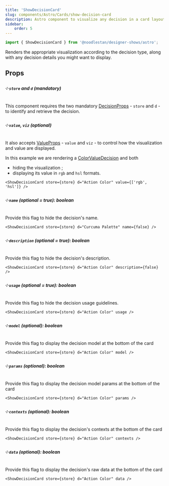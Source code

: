 ```yaml
---
title: 'ShowDecisionCard'
slug: components/Astro/Cards/show-decision-card
description: Astro component to visualize any decision in a card layout, along with its details.
sidebar:
    order: 5
---
```





```ts
import { ShowDecisionCard } from '@noodlestan/designer-shows/astro';
```

Renders the appropriate visualization according to the decision type, along with any
decision details you might want to display.

<FlexStack vpad>
    <ShowDecisionCard store={store} d="Action Color" />
</FlexStack>

## Props

##### ༶ `store` and `d` (mandatory)

This component requires the two mandatory [DecisionProps](/components/Astro/Props) - `store`
and `d` - to identify and retrieve the decision.

##### ༶ `value`, `viz` (optional)

It also accepts [ValueProps](/components/Astro/Props#valueprops) - `value`
and `viz` - to control how the visualization and value are displayed.

In this example we are rendering a [ColorValueDecision](/decision-models/color-value)
and both

-   hiding the visualization ;
-   displaying its value in `rgb` and `hsl` formats.

```mdx
<ShowDecisionCard store={store} d="Action Color" value={['rgb', 'hsl']} />
```

<FlexStack vpad>
    <ShowDecisionCard store={store} d="Action Color" value={['rgb', 'hsl']} />
</FlexStack>

##### ༶ `name` (optional = true): boolean

Provide this flag to hide the decision's name.

```mdx
<ShowDecisionCard store={store} d="Curcuma Palette" name={false} />
```

<FlexStack vpad>
    <ShowDecisionCard store={store} d="Curcuma Palette" name={false} />
</FlexStack>

##### ༶ `description` (optional = true): boolean

Provide this flag to hide the decision's description.

```mdx
<ShowDecisionCard store={store} d="Action Color" description={false} />
```

<FlexStack vpad></FlexStack>

<ShowDecisionCard store={store} d="Action Color" description={false} />

##### ༶ `usage` (optional = true): boolean

Provide this flag to hide the decision usage guidelines.

```mdx
<ShowDecisionCard store={store} d="Action Color" usage />
```

<FlexStack vpad></FlexStack>

<ShowDecisionCard store={store} d="Action Color" usage />

##### ༶ `model` (optional): boolean

Provide this flag to display the decision model at the bottom of the card

```mdx
<ShowDecisionCard store={store} d="Action Color" model />
```

<FlexStack vpad>
    <ShowDecisionCard store={store} d="Action Color" model />
</FlexStack>

##### ༶ `params` (optional): boolean

Provide this flag to display the decision model params at the bottom of the card

```mdx
<ShowDecisionCard store={store} d="Action Color" params />
```

<FlexStack vpad>
    <ShowDecisionCard store={store} d="Action Color" params />
</FlexStack>

##### ༶ `contexts` (optional): boolean

Provide this flag to display the decision's contexts at the bottom of the card

```mdx
<ShowDecisionCard store={store} d="Action Color" contexts />
```

<FlexStack vpad>
    <ShowDecisionCard store={store} d="Action Color" contexts />
</FlexStack>

##### ༶ `data` (optional): boolean

Provide this flag to display the decision's raw data at the bottom of the card

```mdx
<ShowDecisionCard store={store} d="Action Color" data />
```

<FlexStack vpad>
    <ShowDecisionCard store={store} d="Action Color" data />
</FlexStack>
